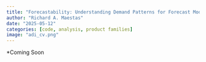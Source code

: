 ```yaml
---
title: "Forecastability: Understanding Demand Patterns for Forecast Modeling"
author: "Richard A. Maestas"
date: "2025-05-12"
categories: [code, analysis, product families]
image: "adi_cv.png"
---
```


\*Coming Soon
